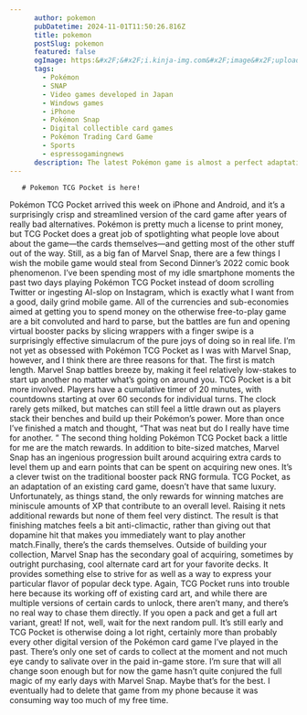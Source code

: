 ```yaml
---
      author: pokemon
      pubDatetime: 2024-11-01T11:50:26.816Z
      title: pokemon
      postSlug: pokemon
      featured: false
      ogImage: https:&#x2F;&#x2F;i.kinja-img.com&#x2F;image&#x2F;upload&#x2F;c_fit,q_60,w_645&#x2F;e712a1dd1dbf70e26bacf30379054627.jpg
      tags: 
        - Pokémon
        - SNAP
        - Video games developed in Japan
        - Windows games
        - iPhone
        - Pokémon Snap
        - Digital collectible card games
        - Pokémon Trading Card Game
        - Sports
        - espressogamingnews
      description: The latest Pokémon game is almost a perfect adaptation of the TCG
---
```


       # Pokemon TCG Pocket is here!

Pokémon TCG Pocket arrived this week on iPhone and Android, and it’s a surprisingly crisp and streamlined version of the card game after years of really bad alternatives. Pokémon is pretty much a license to print money, but TCG Pocket does a great job of spotlighting what people love about about the game—the cards themselves—and getting most of the other stuff out of the way. Still, as a big fan of Marvel Snap, there are a few things I wish the mobile game would steal from Second Dinner’s 2022 comic book phenomenon.
I’ve been spending most of my idle smartphone moments the past two days playing Pokémon TCG Pocket instead of doom scrolling Twitter or ingesting AI-slop on Instagram, which is exactly what I want from a good, daily grind mobile game. All of the currencies and sub-economies aimed at getting you to spend money on the otherwise free-to-play game are a bit convoluted and hard to parse, but the battles are fun and opening virtual booster packs by slicing wrappers with a finger swipe is a surprisingly effective simulacrum of the pure joys of doing so in real life. I’m not yet as obsessed with Pokémon TCG Pocket as I was with Marvel Snap, however, and I think there are three reasons for that.
The first is match length. Marvel Snap battles breeze by, making it feel relatively low-stakes to start up another no matter what’s going on around you. TCG Pocket is a bit more involved.
Players have a cumulative timer of 20 minutes, with countdowns starting at over 60 seconds for individual turns. The clock rarely gets milked, but matches can still feel a little drawn out as players stack their benches and build up their Pokémon’s power. More than once I’ve finished a match and thought, “That was neat but do I really have time for another.
” The second thing holding Pokémon TCG Pocket back a little for me are the match rewards. In addition to bite-sized matches, Marvel Snap has an ingenious progression built around acquiring extra cards to level them up and earn points that can be spent on acquiring new ones. It’s a clever twist on the traditional booster pack RNG formula.
TCG Pocket, as an adaptation of an existing card game, doesn’t have that same luxury. Unfortunately, as things stand, the only rewards for winning matches are miniscule amounts of XP that contribute to an overall level. Raising it nets additional rewards but none of them feel very distinct.
The result is that finishing matches feels a bit anti-climactic, rather than giving out that dopamine hit that makes you immediately want to play another match.Finally, there’s the cards themselves. Outside of building your collection, Marvel Snap has the secondary goal of acquiring, sometimes by outright purchasing, cool alternate card art for your favorite decks.
It provides something else to strive for as well as a way to express your particular flavor of popular deck type. Again, TCG Pocket runs into trouble here because its working off of existing card art, and while there are multiple versions of certain cards to unlock, there aren’t many, and there’s no real way to chase them directly. If you open a pack and get a full art variant, great! If not, well, wait for the next random pull.
It’s still early and TCG Pocket is otherwise doing a lot right, certainly more than probably every other digital version of the Pokémon card game I’ve played in the past. There’s only one set of cards to collect at the moment and not much eye candy to salivate over in the paid in-game store. I’m sure that will all change soon enough but for now the game hasn’t quite conjured the full magic of my early days with Marvel Snap.
Maybe that’s for the best. I eventually had to delete that game from my phone because it was consuming way too much of my free time.

<YouTube id="https://www.youtube.com/watch?v=FDqDvvJyY2w" />
